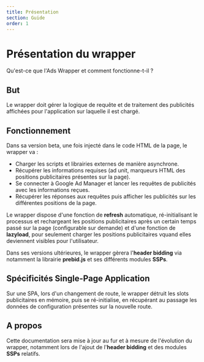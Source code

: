 ```yaml
---
title: Présentation
section: Guide
order: 1
---
```


# Présentation du wrapper
Qu'est-ce que l'Ads Wrapper et comment fonctionne-t-il ?

## But
Le wrapper doit gérer la logique de requête et de traitement des publicités affichées pour l'application sur laquelle il est chargé.

## Fonctionnement
Dans sa version beta, une fois injecté dans le code HTML de la page, le wrapper va :
- Charger les scripts et librairies externes de manière asynchrone.
- Récupérer les informations requises (ad unit, marqueurs HTML des positions publicitaires présentes sur la page).
- Se connecter à Google Ad Manager et lancer les requêtes de publicités avec les informations reçues.
- Récupérer les réponses aux requêtes puis afficher les publicités sur les différentes positions de la page.

Le wrapper dispose d'une fonction de **refresh** automatique, ré-initialisant le processus et rechargeant les positions publicitaires après un certain temps passé sur la page (configurable sur demande) et d'une fonction de **lazyload**, pour seulement charger les positions publicitaires vquand elles deviennent visibles pour l'utilisateur.

Dans ses versions ultérieures, le wrapper gèrera l'**header bidding** via notamment la librairie **prebid.js** et ses différents modules **SSPs**.

## Spécificités Single-Page Application
Sur une SPA, lors d'un changement de route, le wrapper détruit les slots publicitaires en mémoire, puis se ré-initialise, en récupérant au passage les données de configuration présentes sur la nouvelle route.

## A propos
Cette documentation sera mise à jour au fur et à mesure de l'évolution du wrapper, notamment lors de l'ajout de l'**header bidding** et des modules **SSPs** relatifs.